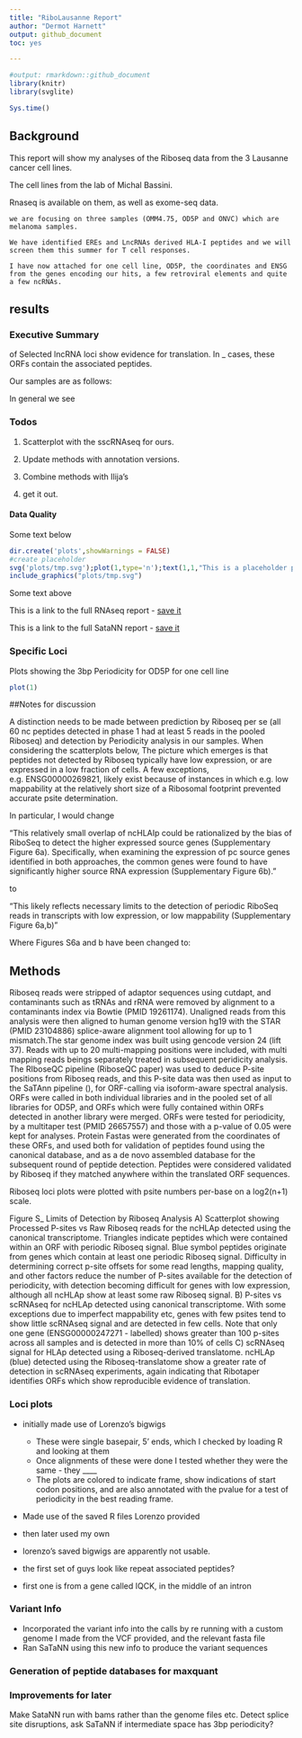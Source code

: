 ```yaml
---
title: "RiboLausanne Report"
author: "Dermot Harnett"
output: github_document
toc: yes

---
```




```r
#output: rmarkdown::github_document
library(knitr)
library(svglite)
```

```r
Sys.time()
```


## Background

This report will show my analyses of the Riboseq data from the 3 Lausanne cancer cell lines.

The cell lines from the lab of Michal Bassini.

Rnaseq is available on them, as well as exome-seq data.

```we are focusing on three samples (OMM4.75, OD5P and ONVC) which are melanoma samples. ```

```We have identified EREs and LncRNAs derived HLA-I peptides and we will screen them this summer for T cell responses.```

```I have now attached for one cell line, OD5P, the coordinates and ENSG from the genes encoding our hits, a few retroviral elements and quite a few ncRNAs. ```




## results

### Executive Summary

 of Selected lncRNA loci show evidence for translation. In _ cases, these ORFs contain the associated peptides.

 Our samples are as follows:


 In general we see 



### Todos

1. Scatterplot with the sscRNAseq for ours.

2. Update methods with annotation versions.

3. Combine methods with Ilija's

4. get it out.



#### Data Quality

Some text below

```r
dir.create('plots',showWarnings = FALSE)
#create placeholder
svg('plots/tmp.svg');plot(1,type='n');text(1,1,"This is a placeholder plot",cex=2);dev.off()
include_graphics("plots/tmp.svg")

```

Some text above

This is a link to the full RNAseq report - [save it](report_Lausanne_lab.html)

This is a link to the full SataNN report - [save it](report_Lausanne_lab.html)


### Specific Loci

Plots showing the 3bp Periodicity for OD5P for one cell line


```r
plot(1)
```


##Notes for discussion

A distinction needs to be made between prediction by Riboseq per se (all 60 nc peptides detected in phase 1 had at least 5 reads in the pooled Riboseq) and detection by Periodicity analysis in our samples. When considering the scatterplots below, The picture which emerges is that peptides not detected by Riboseq typically have low expression, or are expressed in a low fraction of cells. A few exceptions, e.g. ENSG00000269821, likely exist because of instances in which e.g. low mappability at the relatively short size of a Ribosomal footprint prevented accurate psite determination. 

In particular, I would change

"This relatively small overlap of ncHLAIp could be rationalized by the bias of RiboSeq to detect the higher expressed source genes (Supplementary Figure 6a). Specifically, when examining the expression of pc source genes identified in both approaches, the common genes were found to have significantly higher source RNA expression (Supplementary Figure 6b)."

to

"This likely reflects necessary limits to the detection of periodic RiboSeq reads in transcripts with low expression, or low mappability (Supplementary Figure 6a,b)"


Where Figures S6a and b have been changed to:




## Methods

Riboseq reads were stripped of adaptor sequences using cutdapt, and contaminants such as tRNAs and rRNA were removed by alignment to a contaminants index via Bowtie (PMID 19261174). Unaligned reads from this analysis were then aligned to human genome version hg19 with the STAR (PMID 23104886) splice-aware alignment tool allowing for up to 1 mismatch.The star genome index was built using gencode version 24 (lift 37). Reads with up to 20 multi-mapping positions were included, with multi mapping reads beings separately treated in subsequent peridicity analysis. The RIboseQC pipeline (RiboseQC paper) was used to deduce P-site positions from Riboseq reads, and this P-site data was then used as input to the SaTAnn pipeline (), for ORF-calling via isoform-aware spectral analysis. ORFs were called in both individual libraries and in the pooled set of all libraries for OD5P, and ORFs which were fully contained within ORFs detected in another library were merged. ORFs were tested for periodicity, by a multitaper test (PMID 26657557) and those with a p-value of 0.05  were kept for analyses. Protein Fastas were generated from the coordinates of these ORFs, and used both for validation of peptides found using the canonical database, and as a de novo assembled database for the subsequent round of  peptide detection. Peptides were considered validated by Riboseq if they matched anywhere within the translated ORF sequences.

Riboseq loci plots were plotted with psite numbers per-base on a log2(n+1) scale.


Figure S_ Limits of Detection by Riboseq Analysis A) Scatterplot showing Processed P-sites vs Raw Riboseq reads for the ncHLAp detected using the canonical transcriptome. Triangles indicate peptides which were contained within an ORF with periodic Riboseq signal. Blue symbol peptides originate from genes which contain at least one periodic Riboseq signal. Difficulty in determining correct p-site offsets for some read lengths, mapping quality, and other factors reduce the number of P-sites available for the detection of periodicity, with detection becoming difficult for genes with low expression, although all ncHLAp show at least some raw Riboseq signal. B) P-sites vs scRNAseq for ncHLAp detected using canonical transcriptome. With some exceptions due to imperfect mappability etc, genes with few psites tend to show little scRNAseq signal and are detected in few cells. Note that only one gene (ENSG00000247271 - labelled) shows greater than 100 p-sites across all samples and is detected in more than 10% of cells  C) scRNAseq signal for HLAp detected using a Riboseq-derived translatome. ncHLAp (blue) detected using the Riboseq-translatome show a greater rate of detection in scRNAseq experiments, again indicating that Ribotaper identifies ORFs which show reproducible evidence of translation.






### Loci plots

- initially made use of Lorenzo's bigwigs
	- These were single basepair, 5' ends, which I checked by loading R and looking at them
	- Once alignments of these were done I tested whether they were the same - they ____
	- The plots are colored to indicate frame, show indications of start codon positions, and are also annotated with the pvalue for a test of periodicity in the best reading frame.

 - Made use of the saved R files Lorenzo  provided
- then later used my own

- lorenzo's saved bigwigs are apparently not usable.

- the first set of guys look like repeat associated peptides?
- first one is from a gene called IQCK, in the middle of an intron

### Variant Info
 
- Incorporated the variant info into the calls by re running with a custom genome I made from the VCF provided, and the relevant fasta file
- Ran SaTaNN using this new info to produce the variant sequences

### Generation of peptide databases for maxquant

### Improvements for later
Make SataNN run with bams rather than the genome files etc.
Detect splice site disruptions, ask SaTaNN if intermediate space has 3bp periodicity?


[comment]: # (I need a good system for stock genome files. I've already written bioconductor genomes to fasts, I"ll probably just do that.______)

[comment]: # (This paper has bayesian analysis of periodicity in it! V. interesting. I should https://onlinelibrary.wiley.com/doi/pdf/10.1111/1467-9892.00145)